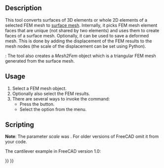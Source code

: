 <languages/>

{{Docnav
|[[FEM_CreateElementsSet|Erase Elements]]
|[[FEM_SolverCalculixCcxtools|Solver CalculiX]]
|[[FEM_Workbench|FEM]]
|IconL=FEM_CreateElementsSet.svg
|IconR=FEM_SolverCalculixCcxtools.svg
|IconC=Workbench_FEM.svg
}}

<div class="mw-translate-fuzzy">
{{GuiCommand/ru
|Name=FEM FemMesh2Mesh
|Name/ru=FEM FemMesh2Mesh
|MenuLocation=Mesh → FEM mesh to mesh
|Workbenches=[[FEM Workbench/ru|FEM]]
|Shortcut=
|SeeAlso=[[FEM_tutorial/ru|FEM tutorial]]
}}
</div>

== Description ==

This tool converts surfaces of 3D elements or whole 2D elements of a selected FEM mesh to [[Mesh_MeshObject|surface mesh]]. Internally, it picks FEM mesh element faces that are unique (not shared by two elements) and uses them to create faces of a surface mesh. Optionally, it can be used to save a deformed mesh. This is done by adding the displacement of the FEM results to the mesh nodes (the scale of the displacement can be set using Python).

{{Version|1.0}}: The tool also creates a ''Mesh2Fem'' object which is a triangular FEM mesh generated from the surface mesh.

==Usage==

# Select a FEM mesh object.
# Optionally also select the FEM results.
# There are several ways to invoke the command:
#* Press the {{Button|[[Image:FEM_FemMesh2Mesh.svg|16px]] [[FEM_FemMesh2Mesh|FEM Mesh to Mesh]]}} button.
#* Select the {{MenuCommand|Mesh → [[Image:FEM_FemMesh2Mesh.svg|16px]] FEM Mesh to Mesh}} option from the menu.

== Scripting ==

'''Note''': The parameter ''scale'' was {{Version|0.21}}. For older versions of FreeCAD omit it from your code.

The cantilever example in FreeCAD version 1.0:

{{Code|code=
from os.path import join
import FreeCAD as App
import Mesh
from femmesh import femmesh2mesh

path = join(App.getResourceDir(), "examples", "FEMExample.FCStd")
doc = App.openDocument(path)
fem_mesh = doc.FEMMeshGmsh.FemMesh
result = doc.CCX_Results
scale = 10  # displacement scale factor
out_mesh = femmesh2mesh.femmesh_2_mesh(fem_mesh, result, scale)
Mesh.show(Mesh.Mesh(out_mesh))
}}


{{Docnav
|[[FEM_CreateElementsSet|Erase Elements]]
|[[FEM_SolverCalculixCcxtools|Solver CalculiX]]
|[[FEM_Workbench|FEM]]
|IconL=FEM_CreateElementsSet.svg
|IconR=FEM_SolverCalculixCcxtools.svg
|IconC=Workbench_FEM.svg
}}

{{FEM_Tools_navi{{#translation:}}}}
{{Userdocnavi{{#translation:}}}}